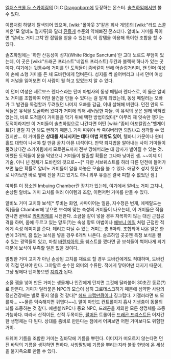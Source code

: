 [[엘더스크롤 5: 스카이림]]의 DLC [[Dragonborn]]에 등장하는 몬스터. [[솔츠하임]]에서만 볼 수 있다.

이름처럼 하얗게 탈색되어 있으며, [wiki:"폴아웃 3"같은 회사 게임]의 [wiki:"라드 스콜피온"모 알비노 절지류]와 달리 [[진흙게]] 수준의 약해빠진 몬스터다. 알비노 거미를 죽이면 '알비노 거미 고치'란 잡템을 얻을 수 있는데, 이 잡템을 이용해 특이한 조합을 할 수 있다. 

솔츠하임에는 '하얀 산등성이 성지(White Ridge Sanctum)'란 고대 노르드 무덤이 있는데, 이 곳은 [wiki:"드래곤 프리스트"네임드 프리스트] 두칸과 블랙북 하나가 있는 곳이다. 여기에는 뒷통수에 거미를 단 도적들이 좀비같이 변해 어슬렁거리며, 왠 던머 여성이 손에 소형 거미를 든 채 도바킨에게 덤벼든다.
성지를 싹 쓸어버리고 나서 던머 여성의 저널을 읽어보면 이 사람이 뭘 하고 있었는지 알 수 있다. 
 
이 던머 여성은 세르보스 렌다스라는 던머 마법사의 동생 메릴러 렌다스로, 이 둘은 알비노 거미를 조합하여 어떤 물건을 만들 수 있다는 걸 알게 되었는데, 동생 메릴러는 오빠가 그 발견을 독점할까 두려웠던 나머지 오빠를 감금, 이내 살해해 버린다. 던전 안의 도적들은 유적을 도굴하러 왔다가 거미에 의해 세뇌당한 자들. 이 유적의 문은 원래 막혀있었는데, 바로 도적들이 거미들을 막기 위해 택한 방법이었다[* 아무리 제 잇속만 챙기는 도적이라지만 이 거미들이 솔츠하임으로 나간다면 어떤 [wiki:"좀비 아포칼립스"헬게이트]가 열릴 지 안 봐도 뻔하기 때문.]. 거미 따위야 싹 죽여버리면 되잖냐고 생각할 수 있겠지만... 이 거미들은 '''상대를 세뇌시키는 데다 마법 저항도 있어''', 텔바니 가문이나 윈터홀드 대학이 나서야 할 만큼 골치 아픈 녀석이다. 만약 퇴치법을 알아내는 사이 거미들이 풀려났다간 스카이림에서 모로윈드까지 전부 망해버리는 대 참사가 벌어질 수 있는 것. 어쨌든 도적들이 문을 막았으니 거미들이 탈출할 확률은 그나마 낮아진 셈. ~~이제 이 기술, 아니 넌 전체가 도바킨의 것으로~~[* 다만 서브퀘스트를 하러 다른 던전에 들어가보면 높은 확률로 알비노 거미들이 알을 까놓은 모습을 볼 수 있다. 애당초 성지 뒷문으로 나가보면 바로 옆에 진을 치고 있기도 하니 외부 유출은 결국 피할 수 없었던 셈.]

여하튼 이 장소엔 Imbuing Chamber란 장치가 있는데, 여기에서 알비노 거미 고치나, 손상된 알비노 거미 고치를 여러 아이템과 조합, 이런저런 거미를 만들 수 있다. 

알비노 거미 고치와 보석[* 루비는 화염, 사파이어는 얼음, 자수정은 번개, 에메랄드는 독]들을 Chamber에 넣으면 보석에 맞는 속성의 거미들이 나오는데, 이 거미들은 적을 만나면 곧바로 [[카미카제]]를 시전한다. 소금을 같이 넣을 경우 자폭하지 않는 대신 근접공격을 하며, 몸에 두르고 있는 망토(?)는 속성 망토 마법이나 [[에보니 메일]] 처럼 근접한 적에게 속성 데미지를 준다. 데리고 다닐 수 있는 거미는 총 6마리. 
조합되어 나온 알은 한 번에 3개씩, 흠 없는 보석을 넣을 경우 6개씩 나온다. 솔츠하임 곳곳엔 특정 보석을 캘 수 있는 광맥들이 있고, 마침 [[바렌지아의 돌]] 퀘스트를 깼다면 곧 보석들이 썩어나게 되기 때문에 보석이 부족할 일은 없을 것이다. 

멀쩡한 거미 고치가 아닌 손상된 고치를 재료로 할 경우 도바킨에게도 적대하며, 도바킨이 직접 던져야 한다. 그야말로 순수한 의미의 수류탄. 적에게 닿아야만 터지기 때문에, 그냥 땅에다 던져놓으면 [[지뢰]]가 된다. 

소울 젬을 넣어 만든 거미는 생물체나 인간에게 던지면 그것에 달라붙어 30초간 동료(?)로 만든다. 거미가 달라붙은 NPC의 모습이 심히 그로테스크하기 때문에 심약한 사람의 정신건강에는 별로 좋지 않을 것 같다[* [[헤드 크랩]]만큼이나 징그럽다. 기갤러라면 또 모를까... ~~물론 익숙해지면 귀엽다~~]. 말이 마인드 컨트롤이지 흡사 기생충이 동물의 뇌를 조종하는 것 같다. 
에센셜 NPC나 중요 NPC, 드래곤을 제외한 모든 생명체를 조종 가능하다. 따라서 산적이든, 산적 두목이든, [[팔머]]든 트롤이든 [[드래곤 프리스트]]든 어지간한 생명체는 다 된다. 상대를 좀비로 만든다는 점에서 어찌보면 어떤 거미보다도 위험한 거미.   

드웨머 기름을 조합한 거미는 길바닥에 기름을 뿌린다. 이미지가 떠오르지 않는다면 던전 바닥의 기름을 생각하면 편하다. 사방팔방에 기름을 뿌리는지라 불꽃 한방에 온 세상을 불지옥으로 만들 수 있다. 
